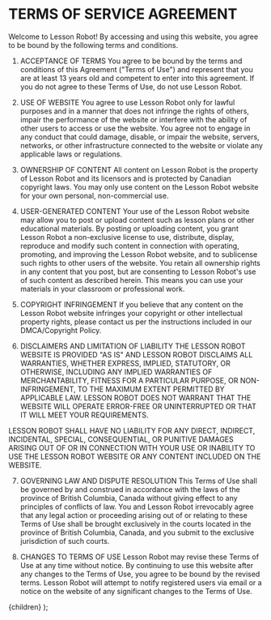 
# TERMS OF SERVICE AGREEMENT

Welcome to Lesson Robot! By accessing and using this website, you agree to be bound by the following terms and conditions.

1. ACCEPTANCE OF TERMS
   You agree to be bound by the terms and conditions of this Agreement ("Terms of Use") and represent that you are at least 13 years old and competent to enter into this agreement. If you do not agree to these Terms of Use, do not use Lesson Robot.

2. USE OF WEBSITE
   You agree to use Lesson Robot only for lawful purposes and in a manner that does not infringe the rights of others, impair the performance of the website or interfere with the ability of other users to access or use the website. You agree not to engage in any conduct that could damage, disable, or impair the website, servers, networks, or other infrastructure connected to the website or violate any applicable laws or regulations.

3. OWNERSHIP OF CONTENT
   All content on Lesson Robot is the property of Lesson Robot and its licensors and is protected by Canadian copyright laws. You may only use content on the Lesson Robot website for your own personal, non-commercial use.

4. USER-GENERATED CONTENT
   Your use of the Lesson Robot website may allow you to post or upload content such as lesson plans or other educational materials. By posting or uploading content, you grant Lesson Robot a non-exclusive license to use, distribute, display, reproduce and modify such content in connection with operating, promoting, and improving the Lesson Robot website, and to sublicense such rights to other users of the website. You retain all ownership rights in any content that you post, but are consenting to Lesson Robot's use of such content as described herein. This means you can use your materials in your classroom or professional work.

5. COPYRIGHT INFRINGEMENT
   If you believe that any content on the Lesson Robot website infringes your copyright or other intellectual property rights, please contact us per the instructions included in our DMCA/Copyright Policy.

6. DISCLAIMERS AND LIMITATION OF LIABILITY
   THE LESSON ROBOT WEBSITE IS PROVIDED "AS IS" AND LESSON ROBOT DISCLAIMS ALL WARRANTIES, WHETHER EXPRESS, IMPLIED, STATUTORY, OR OTHERWISE, INCLUDING ANY IMPLIED WARRANTIES OF MERCHANTABILITY, FITNESS FOR A PARTICULAR PURPOSE, OR NON-INFRINGEMENT, TO THE MAXIMUM EXTENT PERMITTED BY APPLICABLE LAW. LESSON ROBOT DOES NOT WARRANT THAT THE WEBSITE WILL OPERATE ERROR-FREE OR UNINTERRUPTED OR THAT IT WILL MEET YOUR REQUIREMENTS.

LESSON ROBOT SHALL HAVE NO LIABILITY FOR ANY DIRECT, INDIRECT, INCIDENTAL, SPECIAL, CONSEQUENTIAL, OR PUNITIVE DAMAGES ARISING OUT OF OR IN CONNECTION WITH YOUR USE OR INABILITY TO USE THE LESSON ROBOT WEBSITE OR ANY CONTENT INCLUDED ON THE WEBSITE.

7. GOVERNING LAW AND DISPUTE RESOLUTION
   This Terms of Use shall be governed by and construed in accordance with the laws of the province of British Columbia, Canada without giving effect to any principles of conflicts of law. You and Lesson Robot irrevocably agree that any legal action or proceeding arising out of or relating to these Terms of Use shall be brought exclusively in the courts located in the province of British Columbia, Canada, and you submit to the exclusive jurisdiction of such courts.

8. CHANGES TO TERMS OF USE
   Lesson Robot may revise these Terms of Use at any time without notice. By continuing to use this website after any changes to the Terms of Use, you agree to be bound by the revised terms. Lesson Robot will attempt to notify registered users via email or a notice on the website of any significant changes to the Terms of Use.

  <MainLayout>
    <ProseLayout>{children}</ProseLayout>
  </MainLayout>
);
